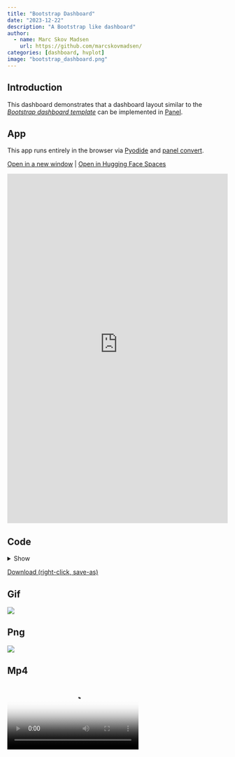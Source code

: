 ```yaml
---
title: "Bootstrap Dashboard"
date: "2023-12-22"
description: "A Bootstrap like dashboard"
author:
  - name: Marc Skov Madsen
    url: https://github.com/marcskovmadsen/  
categories: [dashboard, hvplot]
image: "bootstrap_dashboard.png"
---
```


## Introduction

This dashboard demonstrates that a dashboard layout similar to the [*Bootstrap dashboard template*](https://getbootstrap.com/docs/4.3/examples/dashboard/) can be implemented in [Panel](https://panel.pyviz.org/).

## App

This app runs entirely in the browser via [Pyodide](https://pyodide.org) and [panel convert](https://panel.holoviz.org/how_to/wasm/convert.html).

<a href="https://awesome-panel-bootstrap-dashboard.static.hf.space" target="_blank">Open in a new window</a> | <a href="https://huggingface.co/spaces/awesome-panel/bootstrap_dashboard" target="_blank">Open in Hugging Face Spaces</a>

<iframe
	src="https://awesome-panel-bootstrap-dashboard.static.hf.space"
	frameborder="0"
	style="width:100%;height:800px"
></iframe>

## Code

<details>
<summary>Show </summary>
```.python
```
</details>

<a href="https://raw.githubusercontent.com/awesome-panel/awesome-panel/main/examples/bootstrap_dashboard.py" download>Download (right-click, save-as)</a>

## Gif

<img src="https://cdn.awesome-panel.org/resources/bootstrap_dashboard/bootstrap_dashboard.gif"></img>

## Png

<img src="https://cdn.awesome-panel.org/resources/bootstrap_dashboard/bootstrap_dashboard.png"></img>

## Mp4

<video poster="https://cdn.awesome-panel.org/resources/bootstrap_dashboard/bootstrap_dashboard.png" controls>
  <source src="https://cdn.awesome-panel.org/resources/bootstrap_dashboard/bootstrap_dashboard.mp4" type="video/mp4">
  Your browser does not support HTML video.
</video>
